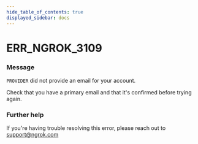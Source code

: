 ```yaml
---
hide_table_of_contents: true
displayed_sidebar: docs
---
```



# ERR_NGROK_3109

### Message

`PROVIDER` did not provide an email for your account.

Check that you have a primary email and that it's confirmed before trying again.

<ErrorDetails error="err_ngrok_3109" />

### Further help

If you're having trouble resolving this error, please reach out to [support@ngrok.com](mailto:support@ngrok.com?subject=Help%20with%20ERR_NGROK_3109)
